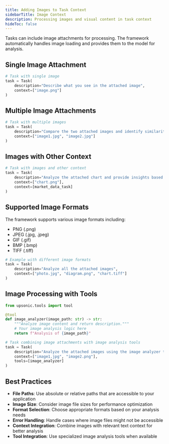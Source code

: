 ```yaml
---
title: Adding Images to Task Context
sidebarTitle: Image Context
description: Processing images and visual content in task context
hideToc: false
---
```


Tasks can include image attachments for processing. The framework automatically handles image loading and provides them to the model for analysis.

## Single Image Attachment

```python
# Task with single image
task = Task(
    description="Describe what you see in the attached image",
    context=["image.png"]
)
```

## Multiple Image Attachments

```python
# Task with multiple images
task = Task(
    description="Compare the two attached images and identify similarities and differences",
    context=["image1.jpg", "image2.jpg"]
)
```

## Images with Other Context

```python
# Task with images and other context
task = Task(
    description="Analyze the attached chart and provide insights based on the market data",
    context=["chart.png"],
    context=[market_data_task]
)
```

## Supported Image Formats

The framework supports various image formats including:

- PNG (.png)
- JPEG (.jpg, .jpeg)
- GIF (.gif)
- BMP (.bmp)
- TIFF (.tiff)

```python
# Example with different image formats
task = Task(
    description="Analyze all the attached images",
    context=["photo.jpg", "diagram.png", "chart.tiff"]
)
```

## Image Processing with Tools

```python
from upsonic.tools import tool

@tool
def image_analyzer(image_path: str) -> str:
    """Analyze image content and return description."""
    # Your image analysis logic here
    return f"Analysis of {image_path}"

# Task combining image attachments with image analysis tools
task = Task(
    description="Analyze the attached images using the image analyzer tool",
    context=["image1.jpg", "image2.png"],
    tools=[image_analyzer]
)
```

## Best Practices

- **File Paths**: Use absolute or relative paths that are accessible to your application
- **Image Size**: Consider image file sizes for performance optimization
- **Format Selection**: Choose appropriate formats based on your analysis needs
- **Error Handling**: Handle cases where image files might not be accessible
- **Context Integration**: Combine images with relevant text context for better analysis
- **Tool Integration**: Use specialized image analysis tools when available

